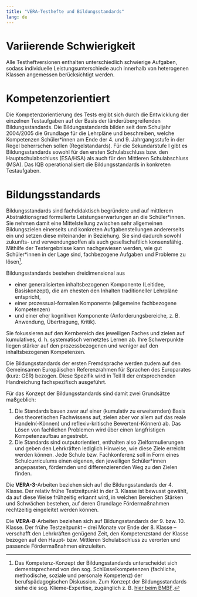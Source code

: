```yaml
---
title: "VERA-Testhefte und Bildungsstandards"
lang: de
---
```


# Variierende Schwierigkeit

Alle Testheftversionen enthalten unterschiedlich schwierige Aufgaben, sodass individuelle Leistungsunterschiede auch innerhalb von heterogenen Klassen angemessen berücksichtigt werden. 

# Kompetenzorientiert

Die Kompetenzorientierung des Tests ergibt sich durch die Entwicklung der einzelnen Testaufgaben auf der Basis der länderübergreifenden Bildungsstandards. Die Bildungsstandards bilden seit dem Schuljahr 2004/2005 die Grundlage für die Lehrpläne und beschreiben, welche Kompetenzen Schüler\*innen am Ende der 4. und 9. Jahrgangsstufe in der Regel beherrschen sollen (Regelstandards). Für die Sekundarstufe I gibt es Bildungsstandards sowohl für den ersten Schulabschluss bzw. den Hauptschulabschluss (ESA/HSA) als auch für den Mittleren Schulabschluss (MSA). Das IQB operationalisiert die Bildungsstandards in konkreten Testaufgaben. 

# Bildungsstandards

Bildungsstandards sind fachdidaktisch begründete und auf mittlerem Abstraktionsgrad formulierte Leistungserwartungen an die Schüler\*innen. Sie nehmen damit eine Mittelstellung zwischen sehr allgemeinen Bildungszielen einerseits und konkreten Aufgabenstellungen andererseits ein und setzen diese miteinander in Beziehung. Sie sind dadurch sowohl zukunfts- und verwendungsoffen als auch gesellschaftlich konsensfähig. Mithilfe der Testergebnisse kann nachgewiesen werden, wie gut Schüler\*innen in der Lage sind, fachbezogene Aufgaben und Probleme zu lösen[^1].

Bildungsstandards bestehen dreidimensional aus

* einer generalisierten inhaltsbezogenen Komponente (Leitidee, Basiskonzept), die am ehesten den Inhalten traditioneller Lehrpläne entspricht,
* einer prozessual-formalen Komponente (allgemeine fachbezogene Kompetenzen) 
* und einer eher kognitiven Komponente (Anforderungsbereiche, z. B. Anwendung, Übertragung, Kritik).

Sie fokussieren auf den Kernbereich des jeweiligen Faches und zielen auf kumulatives, d. h. systematisch vernetztes Lernen ab. Ihre Schwerpunkte liegen stärker auf den prozessbezogenen und weniger auf den inhaltsbezogenen Kompetenzen.

Die Bildungsstandards der ersten Fremdsprache werden zudem auf den Gemeinsamen Europäischen Referenzrahmen für Sprachen des Europarates (kurz: GER) bezogen. Diese Spezifik wird in Teil II der entsprechenden Handreichung fachspezifisch ausgeführt.

Für das Konzept der Bildungsstandards sind damit zwei Grundsätze maßgeblich:

1.	Die Standards bauen zwar auf einer (kumulativ zu erweiternden) Basis des theoretischen Fachwissens auf, zielen aber vor allem auf das reale Handeln(-Können) und reflexiv-kritische Bewerten(-Können) ab. Das Lösen von fachlichen Problemen wird über einen langfristigen Kompetenzaufbau angestrebt. 
2.	Die Standards sind outputorientiert, enthalten also Zielformulierungen und geben den Lehrkräften lediglich Hinweise, wie diese Ziele erreicht werden können. Jede Schule bzw. Fachkonferenz soll in Form eines Schulcurriculums einen eigenen, den jeweiligen Schüler\*innen angepassten, fördernden und differenzierenden Weg zu den Zielen finden.
 
Die **VERA-3**-Arbeiten beziehen sich auf die Bildungsstandards der 4. Klasse. Der relativ frühe Testzeitpunkt in der 3. Klasse ist bewusst gewählt, da auf diese Weise frühzeitig erkannt wird, in welchen Bereichen Stärken und Schwächen bestehen, auf deren Grundlage Fördermaßnahmen rechtzeitig eingeleitet werden können.

Die **VERA-8**-Arbeiten beziehen sich auf Bildungsstandards der 9. bzw. 10. Klasse. Der frühe Testzeitpunkt – drei Monate vor Ende der 8. Klasse – verschafft den Lehrkräften genügend Zeit, den Kompetenzstand der Klasse bezogen auf den Haupt- bzw. Mittleren Schulabschluss zu verorten und passende Fördermaßnahmen einzuleiten.

[^1]: Das Kompetenz-Konzept der Bildungsstandards unterscheidet sich dementsprechend von den sog. Schlüsselkompetenzen (fachliche, methodische, soziale und personale Kompetenz) der berufspädagogischen Diskussion. Zum Konzept der Bildungsstandards siehe die sog. Klieme-Expertise, zugänglich z. B. [hier beim BMBF](https://www.researchgate.net/publication/281345382_Zur_Entwicklung_nationaler_Bildungsstandards_Eine_Expertise_Stand_Juni_2003).
